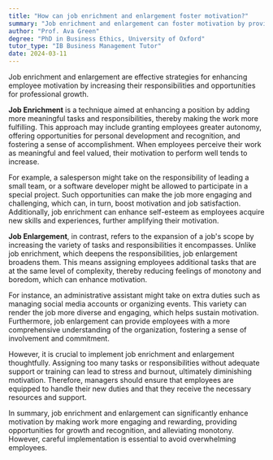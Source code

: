 ```yaml
---
title: "How can job enrichment and enlargement foster motivation?"
summary: "Job enrichment and enlargement can foster motivation by providing employees with more responsibilities and opportunities for growth."
author: "Prof. Ava Green"
degree: "PhD in Business Ethics, University of Oxford"
tutor_type: "IB Business Management Tutor"
date: 2024-03-11
---
```


Job enrichment and enlargement are effective strategies for enhancing employee motivation by increasing their responsibilities and opportunities for professional growth.

**Job Enrichment** is a technique aimed at enhancing a position by adding more meaningful tasks and responsibilities, thereby making the work more fulfilling. This approach may include granting employees greater autonomy, offering opportunities for personal development and recognition, and fostering a sense of accomplishment. When employees perceive their work as meaningful and feel valued, their motivation to perform well tends to increase.

For example, a salesperson might take on the responsibility of leading a small team, or a software developer might be allowed to participate in a special project. Such opportunities can make the job more engaging and challenging, which can, in turn, boost motivation and job satisfaction. Additionally, job enrichment can enhance self-esteem as employees acquire new skills and experiences, further amplifying their motivation.

**Job Enlargement**, in contrast, refers to the expansion of a job's scope by increasing the variety of tasks and responsibilities it encompasses. Unlike job enrichment, which deepens the responsibilities, job enlargement broadens them. This means assigning employees additional tasks that are at the same level of complexity, thereby reducing feelings of monotony and boredom, which can enhance motivation.

For instance, an administrative assistant might take on extra duties such as managing social media accounts or organizing events. This variety can render the job more diverse and engaging, which helps sustain motivation. Furthermore, job enlargement can provide employees with a more comprehensive understanding of the organization, fostering a sense of involvement and commitment.

However, it is crucial to implement job enrichment and enlargement thoughtfully. Assigning too many tasks or responsibilities without adequate support or training can lead to stress and burnout, ultimately diminishing motivation. Therefore, managers should ensure that employees are equipped to handle their new duties and that they receive the necessary resources and support.

In summary, job enrichment and enlargement can significantly enhance motivation by making work more engaging and rewarding, providing opportunities for growth and recognition, and alleviating monotony. However, careful implementation is essential to avoid overwhelming employees.
    